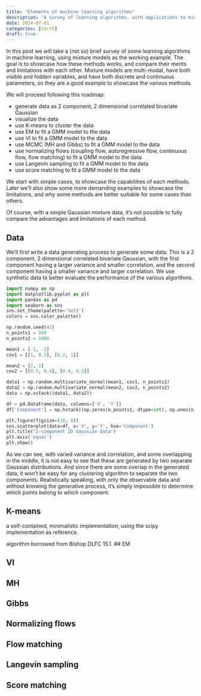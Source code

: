 ```yaml
---
title: "Elements of machine learning algorithms"
description: "A survey of learning algorithms, with applications to mixture models"
date: 2024-07-01
categories: [torch]
draft: true
---
```


In this post we will take a (not so) brief survey of some learning algorithms in machine learning, using mixture models as the working example.  The goal is to showcase how these methods works, and compare their merits and limitations with each other.  Mixture models are multi-modal, have both visible and hidden variables, and have both discrete and continuous parameters, so they are a good example to showcase the various methods.


We will proceed following this roadmap:

- generate data as 2 component, 2 dimensional correlated bivariate Gaussian
- visualize the data
- use K-means to cluster the data
- use EM to fit a GMM model to the data
- use VI to fit a GMM model to the data
- use MCMC (MH and Gibbs) to fit a GMM model to the data
- use normalizing flows (coupling flow, autoregressive flow, continuous flow, flow matching) to fit a GMM model to the data
- use Langevin sampling to fit a GMM model to the data
- use score matching to fit a GMM model to the data

We start with simple cases, to showcase the capabilities of each methods. Later we'll also show some more demanding examples to showcase the limitations, and why some methods are better suitable for some cases than others.

Of course, with a simple Gaussian mixture data, it's not possible to fully compare the advantages and limitations of each method.

## Data

We'll first write a data generating process to generate some data. This is a 2 component, 2 dimensional correlated bivariate Gaussian, with the first component having a larger variance and smaller correlation, and the second component having a smaller variance and larger correlation. We use synthetic data to better evaluate the performance of the various algorithms.

```python
import numpy as np
import matplotlib.pyplot as plt
import pandas as pd
import seaborn as sns
sns.set_theme(palette='Set2')
colors = sns.color_palette()

np.random.seed(42)
n_points1 = 500
n_points2 = 1000

mean1 = [-1, -2]
cov1 = [[1, 0.2], [0.2, 1]]  

mean2 = [2, 1]
cov2 = [[0.5, 0.4], [0.4, 0.5]]

data1 = np.random.multivariate_normal(mean1, cov1, n_points1)
data2 = np.random.multivariate_normal(mean2, cov2, n_points2)
data = np.vstack((data1, data2))

df = pd.DataFrame(data, columns=['X', 'Y'])
df['Component'] = np.hstack((np.zeros(n_points1, dtype=int), np.ones(n_points2, dtype=int)))

plt.figure(figsize=(10, 8))
sns.scatterplot(data=df, x='X', y='Y', hue='Component')
plt.title("2-component 2D Gaussian Data")
plt.axis('equal')
plt.show()
```

As we can see, with varied variance and correlation, and some overlapping in the middle, it is not easy to see that these are generated by two separate Gaussian distributions. And since there are some overlap in the generated data, it won't be easy for any clustering algorithm to separate the two components. Realistically speaking, with only the observable data and without knowing the generative process, it's simply impossible to determine which points belong to which component.

## K-means

a self-contained, minimalistic implementation, using the scipy implementation as reference.

algorithm borrowed from Bishop DLFC 15.1.
## EM

## VI

## MH

## Gibbs

## Normalizing flows

## Flow matching

## Langevin sampling

## Score matching